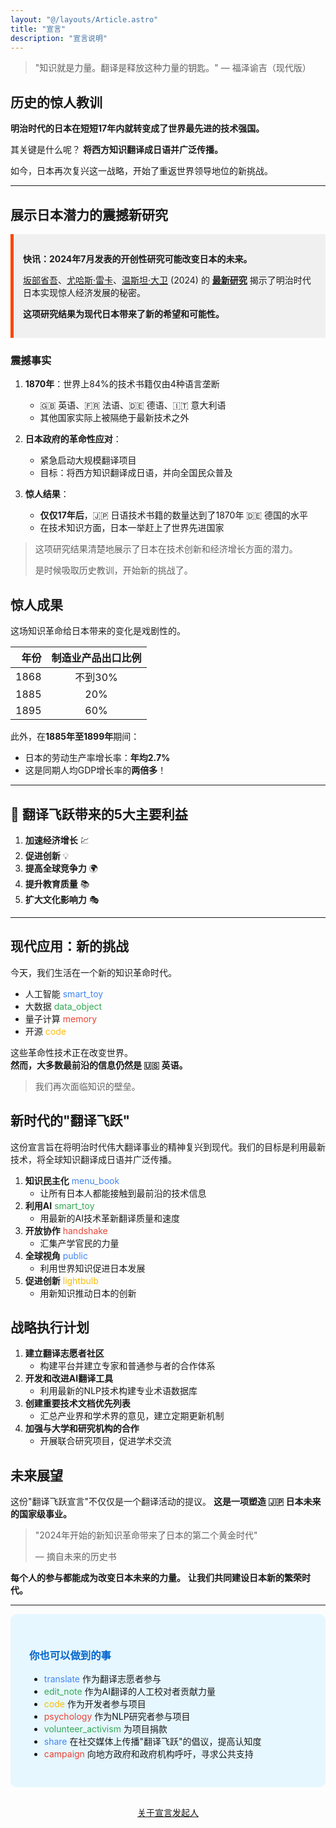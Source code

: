 ```yaml
---
layout: "@/layouts/Article.astro"
title: "宣言"
description: "宣言说明"
---
```






> "知识就是力量。翻译是释放这种力量的钥匙。" — 福泽谕吉（现代版）

## 历史的惊人教训

**明治时代的日本在短短17年内就转变成了世界最先进的技术强国。**

其关键是什么呢？
**将西方知识翻译成日语并广泛传播。**

如今，日本再次复兴这一战略，开始了重返世界领导地位的新挑战。

---

## 展示日本潜力的震撼新研究

<div style="background-color: #f0f0f0; padding: 15px; border-left: 5px solid #ff4500;">

**快讯：2024年7月发表的开创性研究可能改变日本的未来。**

<a href="https://shogosakabe.github.io/" target="_blank">坂部省吾</a>、<a href="https://x.com/juhreka13" target="_blank">尤哈斯·雷卡</a>、<a href="https://x.com/deweinstein" target="_blank">温斯坦·大卫</a> (2024) 的 **[最新研究](https://www.nber.org/system/files/working_papers/w32667/w32667.pdf)**
揭示了明治时代日本实现惊人经济发展的秘密。

**这项研究结果为现代日本带来了新的希望和可能性。**

</div>

### 震撼事实

1. **1870年**：世界上84%的技术书籍仅由4种语言垄断
   - 🇬🇧 英语、🇫🇷 法语、🇩🇪 德语、🇮🇹 意大利语
   - 其他国家实际上被隔绝于最新技术之外

2. **日本政府的革命性应对**：
   - 紧急启动大规模翻译项目
   - 目标：将西方知识翻译成日语，并向全国民众普及

3. **惊人结果**：
   - **仅仅17年后**，🇯🇵 日语技术书籍的数量达到了1870年 🇩🇪 德国的水平
   - 在技术知识方面，日本一举赶上了世界先进国家

> 这项研究结果清楚地展示了日本在技术创新和经济增长方面的潜力。
> 
> 是时候吸取历史教训，开始新的挑战了。

## 惊人成果

这场知识革命给日本带来的变化是戏剧性的。

| 年份 | 制造业产品出口比例 |
|---:|:-------------------:|
| 1868 | 不到30% |
| 1885 | 20% |
| 1895 | 60% |

此外，在**1885年至1899年**期间：
- 日本的劳动生产率增长率：**年均2.7%**
- 这是同期人均GDP增长率的**两倍多**！

---

## 🚀 翻译飞跃带来的5大主要利益

1. **加速经济增长** 💹
2. **促进创新** 💡
3. **提高全球竞争力** 🌍
4. **提升教育质量** 📚
5. **扩大文化影响力** 🎭

---

## 现代应用：新的挑战

今天，我们生活在一个新的知识革命时代。

- 人工智能 <span class="material-icons-sharp" style="color: #4285F4;">smart_toy</span> 
- 大数据 <span class="material-icons-sharp" style="color: #34A853;">data_object</span> 
- 量子计算 <span class="material-icons-sharp" style="color: #EA4335;">memory</span> 
- 开源 <span class="material-icons-sharp" style="color: #FBBC05;">code</span> 

这些革命性技术正在改变世界。<br/>
**然而，大多数最前沿的信息仍然是 🇺🇸 英语。** 

> 我们再次面临知识的壁垒。

## 新时代的"翻译飞跃"

这份宣言旨在将明治时代伟大翻译事业的精神复兴到现代。我们的目标是利用最新技术，将全球知识翻译成日语并广泛传播。

1. **知识民主化** <span class="material-icons-sharp" style="color: #4285F4;">menu_book</span>
    - 让所有日本人都能接触到最前沿的技术信息
2. **利用AI** <span class="material-icons-sharp" style="color: #34A853;">smart_toy</span>
    - 用最新的AI技术革新翻译质量和速度
3. **开放协作** <span class="material-icons-sharp" style="color: #EA4335;">handshake</span>
    - 汇集产学官民的力量
4. **全球视角** <span class="material-icons-sharp" style="color: #4285F4;">public</span>
    - 利用世界知识促进日本发展
5. **促进创新** <span class="material-icons-sharp" style="color: #FBBC05;">lightbulb</span>
    - 用新知识推动日本的创新

## 战略执行计划

1. **建立翻译志愿者社区**
   - 构建平台并建立专家和普通参与者的合作体系
2. **开发和改进AI翻译工具**
   - 利用最新的NLP技术构建专业术语数据库
3. **创建重要技术文档优先列表**
   - 汇总产业界和学术界的意见，建立定期更新机制
4. **加强与大学和研究机构的合作**
   - 开展联合研究项目，促进学术交流

## 未来展望

这份"翻译飞跃宣言"不仅仅是一个翻译活动的提议。
**这是一项塑造 🇯🇵 日本未来的国家级事业。** 

> "2024年开始的新知识革命带来了日本的第二个黄金时代"
> 
> — 摘自未来的历史书

**每个人的参与都能成为改变日本未来的力量。**
**让我们共同建设日本新的繁荣时代。**

---

<div style="background-color: #e6f7ff; padding: 30px; border-radius: 10px; margin-top: 0px;">
  <h3 style="color: #0066cc;">你也可以做到的事</h3>
  <ul>
    <li><span class="material-icons-sharp" style="color: #4285F4;">translate</span> 作为翻译志愿者参与</li>
    <li><span class="material-icons-sharp" style="color: #34A853;">edit_note</span> 作为AI翻译的人工校对者贡献力量</li>
    <li><span class="material-icons-sharp" style="color: #FBBC05;">code</span> 作为开发者参与项目</li>
    <li><span class="material-icons-sharp" style="color: #EA4335;">psychology</span> 作为NLP研究者参与项目</li>
    <li><span class="material-icons-sharp" style="color: #34A853;">volunteer_activism</span> 为项目捐款</li>
    <li><span class="material-icons-sharp" style="color: #4285F4;">share</span> 在社交媒体上传播"翻译飞跃"的倡议，提高认知度</li>
    <li><span class="material-icons-sharp" style="color: #EA4335;">campaign</span> 向地方政府和政府机构呼吁，寻求公共支持</li>
  </ul>
</div>


<CallToAction 
  text="参与翻译飞跃项目"
  url="mailto:contact@yakushin-manifesto.org?subject=参与翻译飞跃项目"
/>

<TwitterShareButton
  text="让我们一起参与改变日本未来的翻译飞跃宣言 #翻译飞跃 #日本的未来"
  url="https://yakushin-manifesto.org"
/>


<div style="margin-top: 30px; text-align: center;">
  <a href="/about">关于宣言发起人</a>
</div>